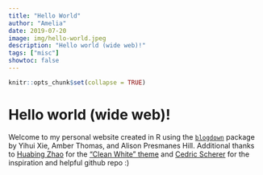 ```yaml
---
title: "Hello World"
author: "Amelia"
date: 2019-07-20
image: img/hello-world.jpeg
description: "Hello world (wide web)!"
tags: ["misc"]
showtoc: false
---
```


```r
knitr::opts_chunk$set(collapse = TRUE)
```

# Hello world (wide web)!

Welcome to my personal website created in R using the [`blogdown`](https://bookdown.org/yihui/blogdown/) package by Yihui Xie, Amber Thomas, and Alison Presmanes Hill. Additional thanks to [Huabing Zhao](https://github.com/zhaohuabing) for the ["Clean White" theme](https://github.com/zhaohuabing/hugo-theme-cleanwhite) and [Cedric Scherer](https://cedricscherer.netlify.com) for the inspiration and helpful github repo :)
